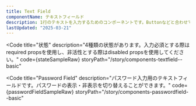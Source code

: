 ```yaml
---
title: Text Field
componentName: テキストフィールド
description: 1行のテキストを入力するためのコンポーネントです。Buttonなどと合わせてフォームを構成します。複数行にはTextAreaを使用してください。
lastUpdated: "2025-03-21"
---
```



<Code
  title="状態"
  description="4種類の状態があります。入力必須とする際はrequired propsを使用し、非活性とする際はdisabled propsを使用してください。"
  code={stateSampleRaw}
  storyPath="/story/components-textfield--basic"
>
  <StateSample client:load />
</Code>

<Code
  title="Password Field"
  description="パスワード入力用のテキストフィールドです。パスワードの表示・非表示を切り替えることができます。"
  code={passwordFieldSampleRaw}
  storyPath="/story/components-passwordfield--basic"
>
  <PasswordFieldSample client:load />
</Code>
